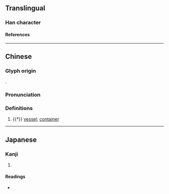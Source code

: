 {{character info/new}}
==Translingual==

===Han character===
{{Han char|rn=32|rad=土|as=12|sn=15|four=|canj=GIST|ids=⿰土盛}}

====References====
{{Han ref|kx=0239.050|dkj=05474|hdz=10479.050|uh=58AD}}

----

==Chinese==
{{zh-forms|alt=㼩}}

===Glyph origin===
{{Han etym}}
{{Han compound|土|盛|ls=psc|c1=s|c2=p|t1=earth; clay}}.

===Pronunciation===
{{zh-pron
|m=shèng
|c=sing6
|mc=y
|oc=y
|cat=n
}}

===Definitions===
{{zh-hanzi}}

# {{†}} [[vessel]]; [[container]]

----

==Japanese==

===Kanji===
{{ja-kanji|grade=|rs=土12}}

# {{rfdef|ja|sort=土12}}

====Readings====
* {{ja-readings|on=[[せい]] (sei)|kun=}}